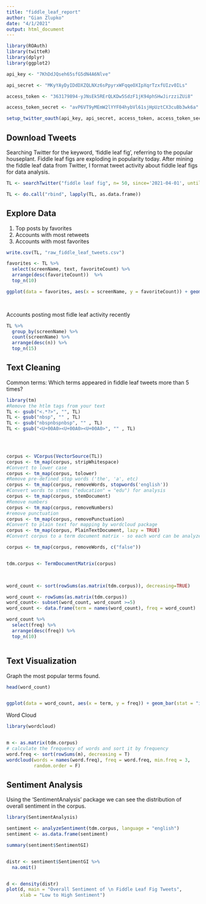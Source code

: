 ```yaml
---
title: "fiddle_leaf_report"
author: "Gian Zlupko"
date: "4/1/2021"
output: html_document
---
```


```r
library(ROAuth) 
library(twitteR) 
library(dplyr) 
library(ggplot2) 

api_key <- "7KhDdJQseh65sfG5dN4A6Nlve"

api_secret <- "MKyYAyDyIDdDXZQLNXz6sPpyrxWFqqeOXIpXqrTzxfUIzv0ILs" 

access_token <- "363179894-yJNsEk5RErQLKDw5SdzF1jK94phSHwJirzziZUi8"

access_token_secret <- "avP6VT9yMEmW2lYYF04hybVl61sjHpUztCX3cuBb3wk6a"

setup_twitter_oauth(api_key, api_secret, access_token, access_token_secret) 
```




## Download Tweets 

Searching Twitter for the keyword, 'fiddle leaf fig', referring to the popular houseplant. Fiddle leaf figs are exploding in popularity today. After mining the fiddle leaf data from Twitter, I format tweet activity about fiddle leaf figs for data analysis. 


```r

TL <- searchTwitter("fiddle leaf fig", n= 50, since='2021-04-01', until='2021-04-07', lang = "en")#Make sure you change the dates here to be 6 days from today.

TL <- do.call("rbind", lapply(TL, as.data.frame))


```


## Explore Data 

1. Top posts by favorites 
2. Accounts with most retweets 
3. Accounts with most favorites 

```r

write.csv(TL, "raw_fiddle_leaf_tweets.csv") 

favorites <- TL %>% 
  select(screenName, text, favoriteCount) %>%
  arrange(desc(favoriteCount))  %>%
  top_n(10)   

ggplot(data = favorites, aes(x = screenName, y = favoriteCount)) + geom_bar(stat = "identity") + xlab("Screen Name") + ylab("Favorite Count") + ggtitle("Tweets with Most Favorites by Account") 

   

```



Accounts posting most fidle leaf activity recently 

```r

TL %>%
  group_by(screenName) %>%
  count(screenName) %>%
  arrange(desc(n)) %>%
  top_n(15) 


```



## Text Cleaning

Common terms: Which terms appeared in fiddle leaf tweets more than 5 times? 


```r


library(tm) 
#Remove the htlm tags from your text
TL <- gsub("<.*?>", "", TL)
TL <- gsub("nbsp", "" , TL)
TL <- gsub("nbspnbspnbsp", "" , TL)
TL <- gsub("<U+00A0><U+00A0><U+00A0>", "" , TL)



  
corpus <- VCorpus(VectorSource(TL)) 
corpus <- tm_map(corpus, stripWhitespace)
#Convert to lower case
corpus <- tm_map(corpus, tolower)
#Remove pre-defined stop words ('the', 'a', etc)
corpus <- tm_map(corpus, removeWords, stopwords('english'))
#Convert words to stems ("education" = "edu") for analysis
corpus <- tm_map(corpus, stemDocument)
#Remove numbers
corpus <- tm_map(corpus, removeNumbers)
#remove punctuation
corpus <- tm_map(corpus, removePunctuation)
#Convert to plain text for mapping by wordcloud package
corpus <- tm_map(corpus, PlainTextDocument, lazy = TRUE)
#Convert corpus to a term document matrix - so each word can be analyzed individuallly

corpus <- tm_map(corpus, removeWords, c("false")) 


tdm.corpus <- TermDocumentMatrix(corpus)


  
word_count <- sort(rowSums(as.matrix(tdm.corpus)), decreasing=TRUE)

word_count <- rowSums(as.matrix(tdm.corpus))
word_count<- subset(word_count, word_count >=5)
word_count <- data.frame(term = names(word_count), freq = word_count)

word_count %>%
  select(freq) %>%
  arrange(desc(freq)) %>%
  top_n(10) 



```



## Text Visualization

Graph the most popular terms found. 

```r
head(word_count) 


ggplot(data = word_count, aes(x = term, y = freq)) + geom_bar(stat = "identity") 

```

Word Cloud

```r

library(wordcloud) 


m <- as.matrix(tdm.corpus)
# calculate the frequency of words and sort it by frequency
word.freq <- sort(rowSums(m), decreasing = T)
wordcloud(words = names(word.freq), freq = word.freq, min.freq = 3,
          random.order = F)


```

## Sentiment Analysis

Using the 'SentimentAnalysis' package we can see the distribution of overall sentiment in the corpus. 

```r
library(SentimentAnalysis) 

sentiment <- analyzeSentiment(tdm.corpus, language = "english") 
sentiment <- as.data.frame(sentiment) 

summary(sentiment$SentimentGI) 



```


```r

distr <- sentiment$SentimentGI %>%
  na.omit() 


d <- density(distr)
plot(d, main = "Overall Sentiment of \n Fiddle Leaf Fig Tweets", 
     xlab = "Low to High Sentiment")    
```






